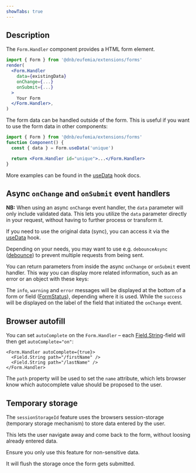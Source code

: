 ```yaml
---
showTabs: true
---
```



## Description

The `Form.Handler` component provides a HTML form element.

```jsx
import { Form } from '@dnb/eufemia/extensions/forms'
render(
  <Form.Handler
    data={existingData}
    onChange={...}
    onSubmit={...}
  >
    Your Form
  </Form.Handler>,
)
```

The form data can be handled outside of the form. This is useful if you want to use the form data in other components:

```jsx
import { Form } from '@dnb/eufemia/extensions/forms'
function Component() {
  const { data } = Form.useData('unique')

  return <Form.Handler id="unique">...</Form.Handler>
}
```

More examples can be found in the [useData](/uilib/extensions/forms/Form/useData/) hook docs.

## Async `onChange` and `onSubmit` event handlers

**NB:** When using an async `onChange` event handler, the `data` parameter will only include validated data. This lets you utilize the `data` parameter directly in your request, without having to further process or transform it.

If you need to use the original data (sync), you can access it via the [useData](/uilib/extensions/forms/Form/useData/) hook.

Depending on your needs, you may want to use e.g. `debounceAsync` ([debounce](/uilib/helpers/functions/#debounce)) to prevent multiple requests from being sent.

You can return parameters from inside the async `onChange` or `onSubmit` event handler. This way you can display more related information, such as an error or an object with these keys:

<AsyncChangeExample />

<AsyncStateReturnExample />

The `info`, `warning` and `error` messages will be displayed at the bottom of a form or field ([FormStatus](/uilib/components/form-status)), depending where it is used. While the `success` will be displayed on the label of the field that initiated the `onChange` event.

## Browser autofill

You can set `autoComplete` on the `Form.Handler` – each [Field.String](/uilib/extensions/forms/base-fields/String/)-field will then get `autoComplete="on"`:

```tsx
<Form.Handler autoComplete={true}>
  <Field.String path="/firstName" />
  <Field.String path="/lastName" />
</Form.Handler>
```

The `path` property will be used to set the `name` attribute, which lets browser know which autocomplete value should be proposed to the user.

## Temporary storage

The `sessionStorageId` feature uses the browsers session-storage (temporary storage mechanism) to store data entered by the user.

This lets the user navigate away and come back to the form, without loosing already entered data.

Ensure you only use this feature for non-sensitive data.

It will flush the storage once the form gets submitted.
